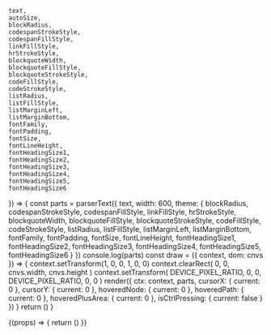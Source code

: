 
    text,
    autoSize,
    blockRadius,
    codespanStrokeStyle,
    codespanFillStyle,
    linkFillStyle,
    hrStrokeStyle,
    blockquoteWidth,
    blockquoteFillStyle,
    blockquoteStrokeStyle,
    codeFillStyle,
    codeStrokeStyle,
    listRadius,
    listFillStyle,
    listMarginLeft,
    listMarginBottom,
    fontFamily,
    fontPadding,
    fontSize,
    fontLineHeight,
    fontHeadingSize1,
    fontHeadingSize2,
    fontHeadingSize3,
    fontHeadingSize4,
    fontHeadingSize5,
    fontHeadingSize6
}) => {
    const parts = parserText({
        text,
        width: 600,
        theme: {
            blockRadius,
            codespanStrokeStyle,
            codespanFillStyle,
            linkFillStyle,
            hrStrokeStyle,
            blockquoteWidth,
            blockquoteFillStyle,
            blockquoteStrokeStyle,
            codeFillStyle,
            codeStrokeStyle,
            listRadius,
            listFillStyle,
            listMarginLeft,
            listMarginBottom,
            fontFamily,
            fontPadding,
            fontSize,
            fontLineHeight,
            fontHeadingSize1,
            fontHeadingSize2,
            fontHeadingSize3,
            fontHeadingSize4,
            fontHeadingSize5,
            fontHeadingSize6
        }
    })
    console.log(parts)
    const draw = ({ context, dom: cnvs }) => {
        context.setTransform(1, 0, 0, 1, 0, 0)
        context.clearRect(
            0,
            0,
            cnvs.width,
            cnvs.height
        )
        context.setTransform(
            DEVICE_PIXEL_RATIO,
            0,
            0,
            DEVICE_PIXEL_RATIO,
            0,
            0
        )
        render({
            ctx: context,
            parts,
            cursorX: { current: 0 },
            cursorY: { current: 0 },
            hoveredNode: { current: 0 },
            hoveredPath: { current: 0 },
            hoveredPlusArea: { current: 0 },
            isCtrlPressing: { current: false }
        })
    }
    return (<CanvasMD draw={draw} />)
}

<Meta
    title="Canvas"
    component={StoryBookWrapper}
    argTypes={argTypes}
/>

<Canvas>
    <Story name="Default" args={args}>
        {(props) => {
            return (<StoryBookWrapper {...props} />)
        }}
    </Story>
</Canvas>
